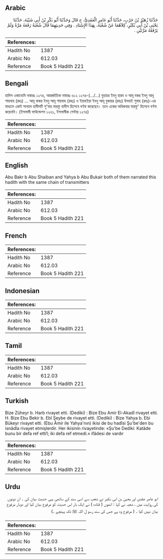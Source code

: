 ## Arabic


<div dir="rtl" lang="ar" style={{fontSize:'larger',backgroundColor:'#f8f9fa',padding:20}}>
حَدَّثَنَا زُهَيْرُ بْنُ حَرْبٍ، حَدَّثَنَا أَبُو عَامِرٍ الْعَقَدِيُّ، ح قَالَ وَحَدَّثَنَا أَبُو بَكْرِ بْنُ أَبِي شَيْبَةَ، حَدَّثَنَا يَحْيَى بْنُ أَبِي بُكَيْرٍ، كِلاَهُمَا عَنْ شُعْبَةَ، بِهَذَا الإِسْنَادِ ‏.‏ وَفِي حَدِيثِهِمَا قَالَ شُعْبَةُ رَفَعَهُ مَرَّةً وَلَمْ يَرْفَعْهُ مَرَّتَيْنِ ‏.‏
</div>
<div style={{backgroundColor:'#f8f9fa',padding:20, marginBottom: 10}}><table> <thead> <tr> <th>References:</th> <th></th> </tr> </thead> <tbody><tr><td>Hadith No</td><td>1387</td></tr><tr><td>Arabic No</td><td>612.03</td></tr><tr><td>Reference</td><td>Book 5 Hadith 221</td></tr></tbody></table></div>

## Bengali


<div dir="ltr" lang="bn" style={{fontSize:'larger',backgroundColor:'#f8f9fa',padding:20}}>
হাদিস একাডেমি নাম্বারঃ ১২৭৪, আন্তর্জাতিক নাম্বারঃ ৬১২ ১২৭৪-(.../...) যুহায়র ইবনু হারব ও আবূ বকর ইবনু আবূ শায়বাহ (রহঃ) ... আবূ বাকর ইবনু আবূ শায়বাহ (রহঃ) ও ইয়াহইয়া ইবনু আবূ বুকায়র (রহঃ) উভয়ই শুবাহ (রহঃ)-এর মাধ্যমে একই সানাদে হাদীসটি শু'বাহ মারফু হাদীস হিসেবে বর্ণনা করেছেন। তবে একের অধিকবার মারফু' হিসেবে বর্ণনা করেননি। (ইসলামী ফাউন্ডেশন ১২৬১, ইসলামীক সেন্টার ১২৭৪)
</div>
<div style={{backgroundColor:'#f8f9fa',padding:20, marginBottom: 10}}><table> <thead> <tr> <th>References:</th> <th></th> </tr> </thead> <tbody><tr><td>Hadith No</td><td>1387</td></tr><tr><td>Arabic No</td><td>612.03</td></tr><tr><td>Reference</td><td>Book 5 Hadith 221</td></tr></tbody></table></div>

## English


<div dir="ltr" lang="en" style={{fontSize:'larger',backgroundColor:'#f8f9fa',padding:20}}>
Abu Bakr b Abu Shaiban and Yahya b Abu Bukair both of them narrated this hadith with the same chain of transmitters
</div>
<div style={{backgroundColor:'#f8f9fa',padding:20, marginBottom: 10}}><table> <thead> <tr> <th>References:</th> <th></th> </tr> </thead> <tbody><tr><td>Hadith No</td><td>1387</td></tr><tr><td>Arabic No</td><td>612.03</td></tr><tr><td>Reference</td><td>Book 5 Hadith 221</td></tr></tbody></table></div>

## French


<div dir="ltr" lang="fr" style={{fontSize:'larger',backgroundColor:'#f8f9fa',padding:20}}>

</div>
<div style={{backgroundColor:'#f8f9fa',padding:20, marginBottom: 10}}><table> <thead> <tr> <th>References:</th> <th></th> </tr> </thead> <tbody><tr><td>Hadith No</td><td>1387</td></tr><tr><td>Arabic No</td><td>612.03</td></tr><tr><td>Reference</td><td>Book 5 Hadith 221</td></tr></tbody></table></div>

## Indonesian


<div dir="ltr" lang="id" style={{fontSize:'larger',backgroundColor:'#f8f9fa',padding:20}}>

</div>
<div style={{backgroundColor:'#f8f9fa',padding:20, marginBottom: 10}}><table> <thead> <tr> <th>References:</th> <th></th> </tr> </thead> <tbody><tr><td>Hadith No</td><td>1387</td></tr><tr><td>Arabic No</td><td>612.03</td></tr><tr><td>Reference</td><td>Book 5 Hadith 221</td></tr></tbody></table></div>

## Tamil


<div dir="ltr" lang="ta" style={{fontSize:'larger',backgroundColor:'#f8f9fa',padding:20}}>

</div>
<div style={{backgroundColor:'#f8f9fa',padding:20, marginBottom: 10}}><table> <thead> <tr> <th>References:</th> <th></th> </tr> </thead> <tbody><tr><td>Hadith No</td><td>1387</td></tr><tr><td>Arabic No</td><td>612.03</td></tr><tr><td>Reference</td><td>Book 5 Hadith 221</td></tr></tbody></table></div>

## Turkish


<div dir="ltr" lang="tr" style={{fontSize:'larger',backgroundColor:'#f8f9fa',padding:20}}>
Bize Züheyr b. Harb rivayet etti. (Dediki) : Bize Ebu Amir El-Akadî rivayet etti. H. Bize Ebu Bekir b. Ebî Şeybe de rivayet etti. (Dediki) : Bize Yahya b. Ebi Bükeyr rivayet etti. (Ebu Âmir ile Yahya'nın) ikisi de bu hadîsi Şu'be'den bu isnâdla rivayet etmişlerdir. Her ikisinin rivayetinde: «Şu'be Dediki: Katâde bunu bir defa ref etti1; iki defa ref etmedi.» ifâdesi de vardır
</div>
<div style={{backgroundColor:'#f8f9fa',padding:20, marginBottom: 10}}><table> <thead> <tr> <th>References:</th> <th></th> </tr> </thead> <tbody><tr><td>Hadith No</td><td>1387</td></tr><tr><td>Arabic No</td><td>612.03</td></tr><tr><td>Reference</td><td>Book 5 Hadith 221</td></tr></tbody></table></div>

## Urdu


<div dir="rtl" lang="ur" style={{fontSize:'larger',backgroundColor:'#f8f9fa',padding:20}}>
ابو عامر عقدی اور یحییٰ بن ابی بکیر نے شعب سے اسی سند کے ساتھی یہی حدیث بیان کی ۔ ان دونوں کی روایت میں ، شعبہ نے کہا : انھوں ( قتادہ ) نے ایک بار اس حدیث کو مرفوع بیان کیا اور دوبار مرفوع بیان نہیں کیا ۔ ( مرفوع وہ ہے جس کی سند رسو ل اللہ ﷺ تک پہنچے ۔)
</div>
<div style={{backgroundColor:'#f8f9fa',padding:20, marginBottom: 10}}><table> <thead> <tr> <th>References:</th> <th></th> </tr> </thead> <tbody><tr><td>Hadith No</td><td>1387</td></tr><tr><td>Arabic No</td><td>612.03</td></tr><tr><td>Reference</td><td>Book 5 Hadith 221</td></tr></tbody></table></div>